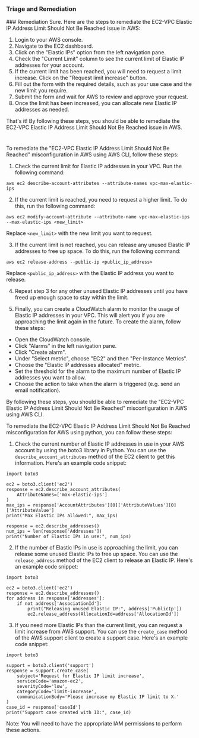 
### Triage and Remediation
<Tabs>
<Tab title='Remediation'>
### Remediation

<AccordionGroup>
<Accordion title='Using Console' defaultOpen='true'>
Sure. Here are the steps to remediate the EC2-VPC Elastic IP Address Limit Should Not Be Reached issue in AWS:

1. Login to your AWS console.
2. Navigate to the EC2 dashboard.
3. Click on the "Elastic IPs" option from the left navigation pane.
4. Check the "Current Limit" column to see the current limit of Elastic IP addresses for your account.
5. If the current limit has been reached, you will need to request a limit increase. Click on the "Request limit increase" button.
6. Fill out the form with the required details, such as your use case and the new limit you require.
7. Submit the form and wait for AWS to review and approve your request.
8. Once the limit has been increased, you can allocate new Elastic IP addresses as needed.

That's it! By following these steps, you should be able to remediate the EC2-VPC Elastic IP Address Limit Should Not Be Reached issue in AWS.

#
</Accordion>

<Accordion title='Using CLI'>
To remediate the "EC2-VPC Elastic IP Address Limit Should Not Be Reached" misconfiguration in AWS using AWS CLI, follow these steps:

1. Check the current limit for Elastic IP addresses in your VPC. Run the following command:

```
aws ec2 describe-account-attributes --attribute-names vpc-max-elastic-ips
```

2. If the current limit is reached, you need to request a higher limit. To do this, run the following command:

```
aws ec2 modify-account-attribute --attribute-name vpc-max-elastic-ips --max-elastic-ips <new_limit>
```

Replace `<new_limit>` with the new limit you want to request.

3. If the current limit is not reached, you can release any unused Elastic IP addresses to free up space. To do this, run the following command:

```
aws ec2 release-address --public-ip <public_ip_address>
```

Replace `<public_ip_address>` with the Elastic IP address you want to release.

4. Repeat step 3 for any other unused Elastic IP addresses until you have freed up enough space to stay within the limit.

5. Finally, you can create a CloudWatch alarm to monitor the usage of Elastic IP addresses in your VPC. This will alert you if you are approaching the limit again in the future. To create the alarm, follow these steps:

- Open the CloudWatch console.
- Click "Alarms" in the left navigation pane.
- Click "Create alarm".
- Under "Select metric", choose "EC2" and then "Per-Instance Metrics".
- Choose the "Elastic IP addresses allocated" metric.
- Set the threshold for the alarm to the maximum number of Elastic IP addresses you want to allow.
- Choose the action to take when the alarm is triggered (e.g. send an email notification).

By following these steps, you should be able to remediate the "EC2-VPC Elastic IP Address Limit Should Not Be Reached" misconfiguration in AWS using AWS CLI.
</Accordion>

<Accordion title='Using Python'>
To remediate the EC2-VPC Elastic IP Address Limit Should Not Be Reached misconfiguration for AWS using python, you can follow these steps:

1. Check the current number of Elastic IP addresses in use in your AWS account by using the boto3 library in Python. You can use the `describe_account_attributes` method of the EC2 client to get this information. Here's an example code snippet:

```
import boto3

ec2 = boto3.client('ec2')
response = ec2.describe_account_attributes(
    AttributeNames=['max-elastic-ips']
)
max_ips = response['AccountAttributes'][0]['AttributeValues'][0]['AttributeValue']
print("Max Elastic IPs allowed:", max_ips)

response = ec2.describe_addresses()
num_ips = len(response['Addresses'])
print("Number of Elastic IPs in use:", num_ips)
```

2. If the number of Elastic IPs in use is approaching the limit, you can release some unused Elastic IPs to free up space. You can use the `release_address` method of the EC2 client to release an Elastic IP. Here's an example code snippet:

```
import boto3

ec2 = boto3.client('ec2')
response = ec2.describe_addresses()
for address in response['Addresses']:
    if not address['AssociationId']:
        print("Releasing unused Elastic IP:", address['PublicIp'])
        ec2.release_address(AllocationId=address['AllocationId'])
```

3. If you need more Elastic IPs than the current limit, you can request a limit increase from AWS support. You can use the `create_case` method of the AWS support client to create a support case. Here's an example code snippet:

```
import boto3

support = boto3.client('support')
response = support.create_case(
    subject='Request for Elastic IP limit increase',
    serviceCode='amazon-ec2',
    severityCode='low',
    categoryCode='limit-increase',
    communicationBody='Please increase my Elastic IP limit to X.'
)
case_id = response['caseId']
print("Support case created with ID:", case_id)
```

Note: You will need to have the appropriate IAM permissions to perform these actions.
</Accordion>

</AccordionGroup>
</Tab>
</Tabs>
